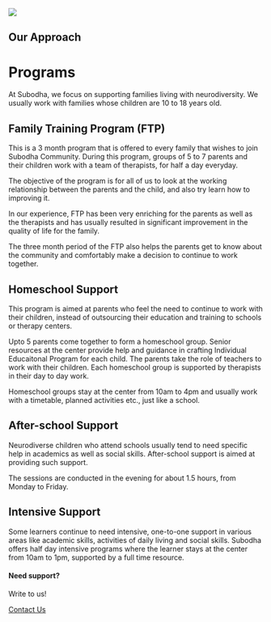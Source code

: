 <!---
---
title: Subodha Learning Community
subtitle: Supporting Neurodiverse Families
page-layout: custom

format:
  html:
    template-partials:
      - _theme/hero/title-block.html

buttons:
    - text: Know More
      href: /about.html
      class: primary

# hero-background-image: images/banner.jpg
hero-background-color: "#FDF4EE"
hero-color: "#4C6946"

---
--->
![](images/subodha-body-logo.png)

::: {.container .home}

::: {.grid .list-style-none .home-services}
:::

## Our Approach

::: {#approach}

:::

:::







# Programs 

At Subodha, we focus on supporting families living with neurodiversity. We usually work with families whose children are 10 to 18 years old. 

## Family Training Program (FTP)

This is a 3 month program that is offered to every family that wishes to join Subodha Community. During this program, groups of 5 to 7 parents and their children work with a team of therapists, for half a day everyday. 

The objective of the program is for all of us to look at the working relationship between the parents and the child, and also try learn how to improving it. 

In our experience, FTP has been very enriching for the parents as well as the therapists and has usually resulted in significant improvement in the quality of life for the family. 

The three month period of the FTP also helps the parents get to know about the community and comfortably make a decision to continue to work together. 

## Homeschool Support

This program is aimed at parents who feel the need to continue to work with their children, instead of outsourcing their education and training to schools or therapy centers. 

Upto 5 parents come together to form a homeschool group. Senior resources at the center provide help and guidance in crafting Individual Educaitonal Program for each child. The parents take the role of teachers to work with their children. Each homeschool group is supported by therapists in their day to day work.

Homeschool groups stay at the center from 10am to 4pm and usually work with a timetable, planned activities etc., just like a school. 

## After-school Support

Neurodiverse children who attend schools usually tend to need specific help in academics as well as social skills. After-school support is aimed at providing such support. 

The sessions are conducted in the evening for about 1.5 hours, from Monday to Friday. 

## Intensive Support

Some learners continue to need intensive, one-to-one support in various areas like academic skills, activities of daily living and social skills. Subodha offers half day intensive programs where the learner stays at the center from 10am to 1pm, supported by a full time resource. 


::: {.page-cta}

#### Need support?

Write to us!

<a href="/contact" class="btn btn-primary">Contact Us</a>

:::



